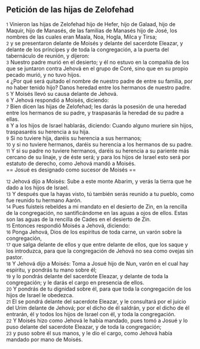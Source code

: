 == Petición de las hijas de Zelofehad ==

{{anchor|1}} <small>1</small> Vinieron las hijas de Zelofehad hijo de Hefer, hijo de Galaad, hijo de Maquir, hijo de Manasés, de las familias de Manasés hijo de José, los nombres de las cuales eran Maala, Noa, Hogla, Milca y Tirsa;<br>
{{anchor|2}} <small>2</small> y se presentaron delante de Moisés y delante del sacerdote Eleazar, y delante de los príncipes y de toda la congregación, a la puerta del tabernáculo de reunión, y dijeron:<br>
{{anchor|3}} <small>3</small> Nuestro padre murió en el desierto; y él no estuvo en la compañía de los que se juntaron contra Jehová en el grupo de Coré, sino que en su propio pecado murió, y no tuvo hijos.<br>
{{anchor|4}} <small>4</small> ¿Por qué será quitado el nombre de nuestro padre de entre su familia, por no haber tenido hijo? Danos heredad entre los hermanos de nuestro padre.<br>
{{anchor|5}} <small>5</small> Y Moisés llevó su causa delante de Jehová.<br>
{{anchor|6}} <small>6</small> Y Jehová respondió a Moisés, diciendo:<br>
{{anchor|7}} <small>7</small> Bien dicen las hijas de Zelofehad; les darás la posesión de una heredad entre los hermanos de su padre, y traspasarás la heredad de su padre a ellas.<br>
{{anchor|8}} <small>8</small> Y a los hijos de Israel hablarás, diciendo: Cuando alguno muriere sin hijos, traspasaréis su herencia a su hija.<br>
{{anchor|9}} <small>9</small> Si no tuviere hija, daréis su herencia a sus hermanos;<br>
{{anchor|10}} <small>10</small> y si no tuviere hermanos, daréis su herencia a los hermanos de su padre.<br>
{{anchor|11}} <small>11</small> Y si su padre no tuviere hermanos, daréis su herencia a su pariente más cercano de su linaje, y de éste será; y para los hijos de Israel esto será por estatuto de derecho, como Jehová mandó a Moisés.<br>
== Josué es designado como sucesor de Moisés ==

{{anchor|12}} <small>12</small> Jehová dijo a Moisés: Sube a este monte Abarim, y verás la tierra que he dado a los hijos de Israel.<br>
{{anchor|13}} <small>13</small> Y después que la hayas visto, tú también serás reunido a tu pueblo, como fue reunido tu hermano Aarón.<br>
{{anchor|14}} <small>14</small> Pues fuisteis rebeldes a mi mandato en el desierto de Zin, en la rencilla de la congregación, no santificándome en las aguas a ojos de ellos. Estas son las aguas de la rencilla de Cades en el desierto de Zin.<br>
{{anchor|15}} <small>15</small> Entonces respondió Moisés a Jehová, diciendo:<br>
{{anchor|16}} <small>16</small> Ponga Jehová, Dios de los espíritus de toda carne, un varón sobre la congregación,<br>
{{anchor|17}} <small>17</small> que salga delante de ellos y que entre delante de ellos, que los saque y los introduzca, para que la congregación de Jehová no sea como ovejas sin pastor.<br>
{{anchor|18}} <small>18</small> Y Jehová dijo a Moisés: Toma a Josué hijo de Nun, varón en el cual hay espíritu, y pondrás tu mano sobre él;<br>
{{anchor|19}} <small>19</small> y lo pondrás delante del sacerdote Eleazar, y delante de toda la congregación; y le darás el cargo en presencia de ellos.<br>
{{anchor|20}} <small>20</small> Y pondrás de tu dignidad sobre él, para que toda la congregación de los hijos de Israel le obedezca.<br>
{{anchor|21}} <small>21</small> El se pondrá delante del sacerdote Eleazar, y le consultará por el juicio del Urim  delante de Jehová; por el dicho de él saldrán, y por el dicho de él entrarán, él y todos los hijos de Israel con él, y toda la congregación.<br>
{{anchor|22}} <small>22</small> Y Moisés hizo como Jehová le había mandado, pues tomó a Josué y lo puso delante del sacerdote Eleazar, y de toda la congregación;<br>
{{anchor|23}} <small>23</small> y puso sobre él sus manos, y le dio el cargo, como Jehová había mandado por mano de Moisés.<br>
